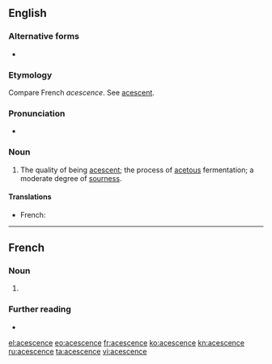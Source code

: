 ==English==

===Alternative forms===
* {{l|en|acescency}}

===Etymology===
Compare French ''acescence''. See [[acescent]].

===Pronunciation===
* {{IPA|/əˈsɛsəns/|lang=en}}

===Noun===
{{en-noun}}

# The quality of being [[acescent]]; the process of [[acetous]] fermentation; a moderate degree of [[sourness]].
#: {{rfquotek|Johnson}}

====Translations====
{{trans-top|the quality of being acescent; the process of acetous fermentation}}
* French: {{t+|fr|acescence}}
{{trans-mid}}
{{trans-bottom}}

----

==French==

===Noun===
{{fr-noun|f|acescences}}

# {{l|en|acescence}}

===Further reading===
* {{R:TLFi}}

[[el:acescence]]
[[eo:acescence]]
[[fr:acescence]]
[[ko:acescence]]
[[kn:acescence]]
[[ru:acescence]]
[[ta:acescence]]
[[vi:acescence]]